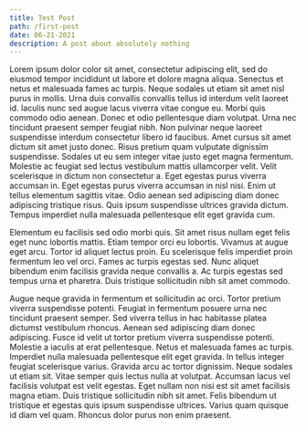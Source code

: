 ```yaml
---
title: Test Post
path: /first-post
date: 06-21-2021
description: A post about absolutely nothing
---
```

Lorem ipsum dolor color sit amet, consectetur adipiscing elit, sed do eiusmod tempor incididunt ut labore et dolore magna aliqua. Senectus et netus et malesuada fames ac turpis. Neque sodales ut etiam sit amet nisl purus in mollis. Urna duis convallis convallis tellus id interdum velit laoreet id. Iaculis nunc sed augue lacus viverra vitae congue eu. Morbi quis commodo odio aenean. Donec et odio pellentesque diam volutpat. Urna nec tincidunt praesent semper feugiat nibh. Non pulvinar neque laoreet suspendisse interdum consectetur libero id faucibus. Amet cursus sit amet dictum sit amet justo donec. Risus pretium quam vulputate dignissim suspendisse. Sodales ut eu sem integer vitae justo eget magna fermentum. Molestie ac feugiat sed lectus vestibulum mattis ullamcorper velit. Velit scelerisque in dictum non consectetur a. Eget egestas purus viverra accumsan in. Eget egestas purus viverra accumsan in nisl nisi. Enim ut tellus elementum sagittis vitae. Odio aenean sed adipiscing diam donec adipiscing tristique risus. Quis ipsum suspendisse ultrices gravida dictum. Tempus imperdiet nulla malesuada pellentesque elit eget gravida cum.

Elementum eu facilisis sed odio morbi quis. Sit amet risus nullam eget felis eget nunc lobortis mattis. Etiam tempor orci eu lobortis. Vivamus at augue eget arcu. Tortor id aliquet lectus proin. Eu scelerisque felis imperdiet proin fermentum leo vel orci. Fames ac turpis egestas sed. Nunc aliquet bibendum enim facilisis gravida neque convallis a. Ac turpis egestas sed tempus urna et pharetra. Duis tristique sollicitudin nibh sit amet commodo.

Augue neque gravida in fermentum et sollicitudin ac orci. Tortor pretium viverra suspendisse potenti. Feugiat in fermentum posuere urna nec tincidunt praesent semper. Sed viverra tellus in hac habitasse platea dictumst vestibulum rhoncus. Aenean sed adipiscing diam donec adipiscing. Fusce id velit ut tortor pretium viverra suspendisse potenti. Molestie a iaculis at erat pellentesque. Netus et malesuada fames ac turpis. Imperdiet nulla malesuada pellentesque elit eget gravida. In tellus integer feugiat scelerisque varius. Gravida arcu ac tortor dignissim. Neque sodales ut etiam sit. Vitae semper quis lectus nulla at volutpat. Accumsan lacus vel facilisis volutpat est velit egestas. Eget nullam non nisi est sit amet facilisis magna etiam. Duis tristique sollicitudin nibh sit amet. Felis bibendum ut tristique et egestas quis ipsum suspendisse ultrices. Varius quam quisque id diam vel quam. Rhoncus dolor purus non enim praesent.
